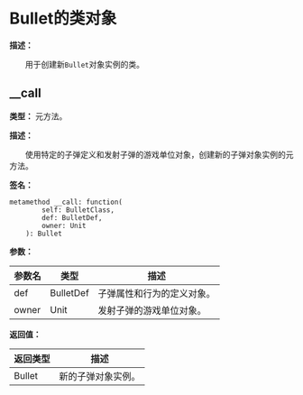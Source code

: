 
# Bullet的类对象

**描述：**

&emsp;&emsp;用于创建新`Bullet`对象实例的类。

## __call

**类型：** 元方法。

**描述：**

&emsp;&emsp;使用特定的子弹定义和发射子弹的游戏单位对象，创建新的子弹对象实例的元方法。

**签名：**
```tl
metamethod __call: function(
		self: BulletClass,
		def: BulletDef,
		owner: Unit
	): Bullet
```

**参数：**

| 参数名 | 类型 | 描述 |
| --- | --- | --- |
| def | BulletDef | 子弹属性和行为的定义对象。 |
| owner | Unit | 发射子弹的游戏单位对象。 |

**返回值：**

| 返回类型 | 描述 |
| --- | --- |
| Bullet | 新的子弹对象实例。 |